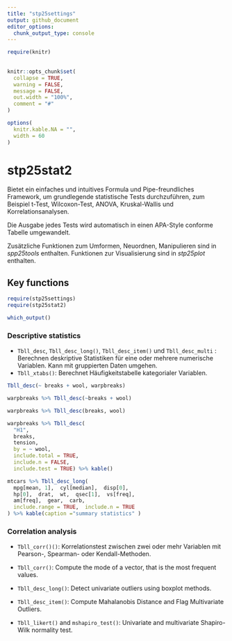 ```yaml
---
title: "stp25settings"
output: github_document
editor_options: 
  chunk_output_type: console
---
```


```r
require(knitr)
 
 
knitr::opts_chunk$set(
  collapse = TRUE,
  warning = FALSE,
  message = FALSE,
  out.width = "100%",
  comment = "#"
)

options(
  knitr.kable.NA = "",
  width = 60
)


```

# stp25stat2



Bietet ein einfaches und intuitives Formula und Pipe-freundliches Framework, um grundlegende statistische Tests durchzuführen, zum Beispiel t-Test, Wilcoxon-Test, ANOVA, Kruskal-Wallis und Korrelationsanalysen.
   
Die Ausgabe jedes Tests wird automatisch in einen APA-Style conforme Tabelle umgewandelt.
     
Zusätzliche Funktionen  zum Umformen, Neuordnen, Manipulieren sind in *spp25tools* enthalten. Funktionen zur Visualisierung sind in *stp25plot* enthalten.
  
## Key functions 

```r
require(stp25settings)
require(stp25stat2)

which_output()
```

  
### Descriptive statistics
   
- `Tbll_desc`, `Tbll_desc_long()`,  `Tbll_desc_item()` und `Tbll_desc_multi` : Berechnen deskriptive Statistiken für eine oder mehrere numerische Variablen. Kann mit gruppierten Daten umgehen.
- `Tbll_xtabs()`: Berechnet Häufigkeitstabelle kategorialer Variablen.




```r

Tbll_desc(~ breaks + wool, warpbreaks)

warpbreaks %>% Tbll_desc(~breaks + wool)

warpbreaks %>% Tbll_desc(breaks, wool)
```
    
    
```r
warpbreaks %>% Tbll_desc(
  "H1",
  breaks,
  tension,
  by = ~ wool,
  include.total = TRUE,
  include.n = FALSE,
  include.test = TRUE) %>% kable()
```
    
    
     
```r
mtcars %>% Tbll_desc_long(
  mpg[mean, 1],  cyl[median],  disp[0],
  hp[0],  drat,  wt,  qsec[1],  vs[freq],
  am[freq],  gear,  carb,
  include.range = TRUE,  include.n = TRUE
) %>% kable(caption ="summary statistics" )
```
     
     
### Correlation analysis
   
 
   
- `Tbll_corr()()`: Korrelationstest zwischen zwei oder mehr Variablen mit Pearson-, Spearman- oder Kendall-Methoden.
 
 
 
 
 
 
- `Tbll_corr()`: Compute the mode of a vector, that is the most frequent values.
- `Tbll_desc_long()`: Detect univariate outliers using boxplot methods. 
- `Tbll_desc_item()`: Compute Mahalanobis Distance and Flag Multivariate Outliers.
- `Tbll_likert()` and `mshapiro_test()`: Univariate and multivariate Shapiro-Wilk normality test.
    
 
